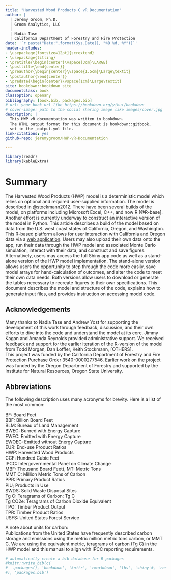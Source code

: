 ```yaml
--- 
title: "Harvested Wood Products C vR Documentation"
author: |
  | Jeremy Groom, Ph.D.
  | Groom Analytics, LLC
  | 
  | Nadia Tase
  | California Department of Forestry and Fire Protection
date: '`r paste("Date:",format(Sys.Date(), "%B %d, %Y"))`'
header-includes:
- \usepackage[fontsize=12pt]{scrextend}
- \usepackage{titling}
- \pretitle{\begin{center}\vspace{3cm}\LARGE}
- \posttitle{\end{center}}
- \preauthor{\begin{center}\vspace{1.5cm}\Large\textit}
- \postauthor{\end{center}}
- \predate{\begin{center}\vspace{1cm}\Large\textit}
site: bookdown::bookdown_site
documentclass: book
classoption: openany
bibliography: [book.bib, packages.bib]
# url: your book url like https://bookdown.org/yihui/bookdown
# cover-image: path to the social sharing image like images/cover.jpg
description: |
  This HWP vR documentation was written in bookdown.  
  The HTML output format for this document is bookdown::gitbook,
  set in the _output.yml file.
link-citations: yes
github-repo: jeremygroom/HWP-vR-Documentation

---
```


```r
library(readr)
library(kableExtra)


```



# Summary       {#sum}

The Harvested Wood Products (HWP) model is a deterministic model which relies on optional and required user-supplied information.  The model is described in @stockmann2012.  There have been several builds of the model, on platforms including Microsoft Excel, C++, and now R [@R-base].  Another effort is currently underway to construct an interactive version of the model in Python.  This article describes a build of the model based on data from the U.S. west coast states of California, Oregon, and Washington.  This R-based platform allows for user interaction with California and Oregon data via a [web application](https://groomanalyticsllc.shinyapps.io/HWP_Shared_Test/).   Users may also upload their own data onto the app, run their data through the HWP model and associated Monte Carlo simulation, interact with their data, and construct and save figures.  Alternatively, users may access the full Shiny app code as well as a stand-alone version of the HWP model implementation. The stand-alone version allows users the opportunity to step through the code more easily, save model arrays for hand-calculation of outcomes, and alter the code to meet their own data needs.  Both versions allow users to download or generate the tables necessary to recreate figures to their own specifications. 
This document describes the model and structure of the code, explains how to generate input files, and provides instruction on accessing model code. 



## Acknowledgements    {#sum-ack}
Many thanks to Nadia Tase and Andrew Yost for supporting the development of this work through feedback, discussion, and their own efforts to dive into the code and understand the model at its core.  Jimmy Kagan and Amanda Reynolds provided administrative support.  We received feedback and support for the earlier iteration of the R-version of the model from Todd Morgan, Dan Loffler, Keith Stockmann, [OTHERS].  
This project was funded by the California Department of Forestry and Fire Protection Purchase Order 3540-0000277546.  Earlier work on the project was funded by the Oregon Department of Forestry and supported by the Institute for Natural Resources, Oregon State University.  

## Abbreviations      {#sum-abb}

The following description uses many acronyms for brevity.  Here is a list of the most common:

BF: Board Feet   
BBF: Billion Board Feet   
BLM: Bureau of Land Management   
BWEC: Burned with Energy Capture   
EWEC: Emitted with Energy Capture   
EWOEC: Emitted without Energy Capture   
EUR: End-use Product Ratios   
HWP: Harvested Wood Products   
CCF: Hundred Cubic Feet   
IPCC: Intergovernmental Panel on Climate Change  
MBF: Thousand Board Feet), 
MT: Metric Tons   
MMT C: Million Metric Tons of Carbon   
PPR: Primary Product Ratios   
PIU; Products in Use   
SWDS: Solid Waste Disposal Sites   
Tg C: Teragrams of Carbon: Tg C   
Tg CO2e: Teragrams of Carbon Dioxide Equivalent   
TPO: Timber Product Output   
TPR: Timber Product Ratios   
USFS: United States Forest Service   


A note about units for carbon:  
Publications from the United States have frequently described carbon storage and emissions using the metric million metric tons carbon, or MMT C.  We are using the equivalent metric, teragrams of carbon (Tg C) in the HWP model and this manual to align with IPCC reporting requirements.  




 
```r
# automatically create a bib database for R packages
#knitr::write_bib(c(
#  .packages(), 'bookdown', 'knitr', 'rmarkdown', 'lhs', 'shiny'#, 'renv'
#), 'packages.bib')
```
